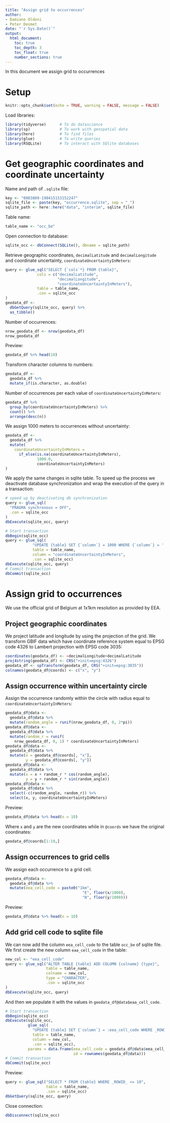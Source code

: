 ```yaml
---
title: "Assign grid to occurrences"
author:
- Damiano Oldoni
- Peter Desmet
date: "`r Sys.Date()`"
output:
  html_document:
    toc: true
    toc_depth: 3
    toc_float: true
    number_sections: true
---
```


In this document we assign grid to occurrences

# Setup

```r
knitr::opts_chunk$set(echo = TRUE, warning = FALSE, message = FALSE)
```

Load libraries:

```r
library(tidyverse)      # To do datascience
library(sp)             # To work with geospatial data
library(here)           # To find files
library(glue)           # To write queries
library(RSQLite)        # To interact with SQlite databases
```

# Get geographic coordinates and coordinate uncertainty

Name and path of `.sqlite` file:

```r
key <- "0003809-190415153152247"
sqlite_file <- paste(key, "occurrence.sqlite", sep = "_")
sqlite_path <- here::here("data", "interim", sqlite_file)
```

Table name:

```r
table_name <- "occ_be"
```

Open connection to database:

```r
sqlite_occ <- dbConnect(SQLite(), dbname = sqlite_path)
```

Retrieve geographic coordinates, `decimalLatitude` and `decimalLongitude` and coordinate uncertainty, `coordinateUncertaintyInMeters`:

```r
query <- glue_sql("SELECT {`cols`*} FROM {table}",
              cols = c("decimalLatitude", 
                       "decimalLongitude",
                       "coordinateUncertaintyInMeters"),
              table = table_name,
              .con = sqlite_occ
)
geodata_df <- 
  dbGetQuery(sqlite_occ, query) %>%
  as_tibble()
```

Number of occurrences:

```r
nrow_geodata_df <- nrow(geodata_df)
nrow_geodata_df
```

Preview:

```r
geodata_df %>% head(10)
```

Transform character columns to numbers:

```r
geodata_df <-
  geodata_df %>%
  mutate_if(is.character, as.double)
```

Number of occurrences per each value of `coordinateUncertaintyInMeters`:

```r
geodata_df %>%
  group_by(coordinateUncertaintyInMeters) %>%
  count() %>%
  arrange(desc(n))
```

We assign 1000 meters to occurrences without uncertainty:

```r
geodata_df <- 
  geodata_df %>%
  mutate(
    coordinateUncertaintyInMeters = 
      if_else(is.na(coordinateUncertaintyInMeters),
              1000.0,
              coordinateUncertaintyInMeters)
)
```

We apply the same changes in sqlite table. To speed up the process we deactivate database synchronization and wrap the execution of the query in a transaction:

```r
# speed up by deactivating db synchronization
query <- glue_sql(
  "PRAGMA synchronous = OFF",
  .con = sqlite_occ
)
dbExecute(sqlite_occ, query)

# Start transaction
dbBegin(sqlite_occ)
query <- glue_sql(
            "UPDATE {table} SET {`column`} = 1000 WHERE {`column`} = ''",
            table = table_name,
            column = "coordinateUncertaintyInMeters",
            .con = sqlite_occ)
dbExecute(sqlite_occ, query)
# Commit transaction
dbCommit(sqlite_occ)
```

# Assign grid to occurrences

We use the official grid of Belgium at 1x1km resolution as provided by EEA.

## Project geographic coordinates

We project latitude and longitude by using the projection of the grid. We transform GBIF data which have coordinate reference system equal to EPSG code 4326 to Lambert projection with EPSG code 3035:

```r
coordinates(geodata_df) <- ~decimalLongitude+decimalLatitude
proj4string(geodata_df) <- CRS("+init=epsg:4326")
geodata_df <- spTransform(geodata_df, CRS("+init=epsg:3035"))
colnames(geodata_df@coords) <- c("x", "y")
```

## Assign occurrence within uncertainty circle

Assign the occurrence randomly within the circle with radius equal to `coordinateUncertaintyInMeters`:

```r
geodata_df@data <- 
  geodata_df@data %>% 
  mutate(random_angle = runif(nrow_geodata_df, 0, 2*pi))
geodata_df@data <- 
  geodata_df@data %>%
  mutate(random_r = runif(
    nrow_geodata_df, 0, 1) * coordinateUncertaintyInMeters)
geodata_df@data <- 
  geodata_df@data %>%
  mutate(x = geodata_df@coords[, "x"],
         y = geodata_df@coords[, "y"])
geodata_df@data <- 
  geodata_df@data %>%
  mutate(x = x + random_r * cos(random_angle),
         y = y + random_r * sin(random_angle))
geodata_df@data <- 
  geodata_df@data %>%
  select(-c(random_angle, random_r)) %>%
  select(x, y, coordinateUncertaintyInMeters)
```

Preview:

```r
geodata_df@data %>% head(n = 10)
```

Where `x` and `y` are the new coordinates while in `@coords` we have the original coordinates:

```r
geodata_df@coords[1:10,]
```

## Assign occurrences to grid cells

We assign each occurrence to a grid cell. 

```r
geodata_df@data <- 
  geodata_df@data %>%
  mutate(eea_cell_code = paste0("1km", 
                                  "E", floor(x/1000), 
                                  "N", floor(y/1000)))
```
Preview:

```r
geodata_df@data %>% head(n = 10)
```

## Add grid cell code to sqlite file

We can now add the column `eea_cell_code` to the table `occ_be` of sqlite file.
We first create the new column  `eaa_cell_code` in the table:

```r
new_col <- "eea_cell_code"
query <- glue_sql("ALTER TABLE {table} ADD COLUMN {colname} {type}",
                  table = table_name,
                  colname = new_col,
                  type = "CHARACTER",
                  .con = sqlite_occ
)
dbExecute(sqlite_occ, query)
```

And then we populate it with the values in `geodata_df@data$eaa_cell_code`.

```r
# Start transaction
dbBegin(sqlite_occ)
dbExecute(sqlite_occ,
          glue_sql(
            "UPDATE {table} SET {`column`} = :eea_cell_code WHERE _ROWID_ = :id",
            table = table_name,
            column = new_col,
            .con = sqlite_occ),
          params = data.frame(eea_cell_code = geodata_df@data$eea_cell_code,
                              id = rownames(geodata_df@data)))
# Commit transaction
dbCommit(sqlite_occ)
```

Preview:

```r
query <- glue_sql("SELECT * FROM {table} WHERE _ROWID_ <= 10",
                  table = table_name,
                  .con = sqlite_occ)
dbGetQuery(sqlite_occ, query)
```

Close connection:

```r
dbDisconnect(sqlite_occ)
```
